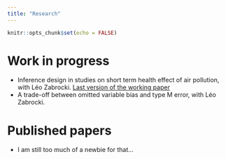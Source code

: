 ```yaml
---
title: "Research"
---
```


```r
knitr::opts_chunk$set(echo = FALSE)
```

# Work in progress

- Inference design in studies on short term health effect of air pollution, with Léo Zabrocki. [Last version of the working paper](papers/inference_air_pollution.pdf)
- A trade-off between omitted variable bias and type M error, with Léo Zabrocki.

# Published papers

- I am still too much of a newbie for that...